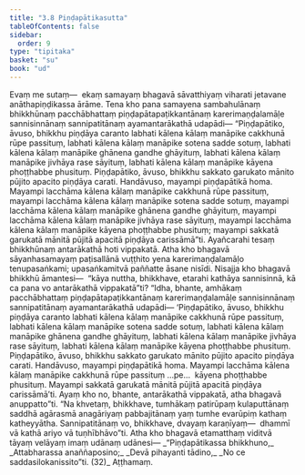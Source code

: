 ```yaml
---
title: "3.8 Piṇḍapātikasutta"
tableOfContents: false
sidebar:
  order: 9
type: "tipitaka"
basket: "su"
book: "ud"
---
```



<DynamicBreadcrumb />

<Division number="28" book="ud">

<Paragraph number="217" book="ud">
Evaṃ me sutaṃ—  ekaṃ samayaṃ bhagavā sāvatthiyaṃ viharati jetavane anāthapiṇḍikassa ārāme. Tena kho pana samayena sambahulānaṃ bhikkhūnaṃ pacchābhattaṃ piṇḍapātapaṭikkantānaṃ karerimaṇḍalamāḷe sannisinnānaṃ sannipatitānaṃ ayamantarākathā udapādi—
</Paragraph>

<Paragraph number="218" book="ud">
“Piṇḍapātiko, āvuso, bhikkhu piṇḍāya caranto labhati kālena kālaṃ manāpike cakkhunā rūpe passituṃ, labhati kālena kālaṃ manāpike sotena sadde sotuṃ, labhati kālena kālaṃ manāpike ghānena gandhe ghāyituṃ, labhati kālena kālaṃ manāpike jivhāya rase sāyituṃ, labhati kālena kālaṃ manāpike kāyena phoṭṭhabbe phusituṃ. Piṇḍapātiko, āvuso, bhikkhu sakkato garukato mānito pūjito apacito piṇḍāya carati. Handāvuso, mayampi piṇḍapātikā homa. Mayampi lacchāma kālena kālaṃ manāpike cakkhunā rūpe passituṃ, mayampi lacchāma kālena kālaṃ manāpike sotena sadde sotuṃ, mayampi lacchāma kālena kālaṃ manāpike ghānena gandhe ghāyituṃ, mayampi lacchāma kālena kālaṃ manāpike jivhāya rase sāyituṃ, mayampi lacchāma kālena kālaṃ manāpike kāyena phoṭṭhabbe phusituṃ; mayampi sakkatā garukatā mānitā pūjitā apacitā piṇḍāya carissāmā”ti. Ayañcarahi tesaṃ bhikkhūnaṃ antarākathā hoti vippakatā.
</Paragraph>

<Paragraph number="219" book="ud">
Atha kho bhagavā sāyanhasamayaṃ paṭisallānā vuṭṭhito yena karerimaṇḍalamāḷo tenupasaṅkami; upasaṅkamitvā paññatte āsane nisīdi. Nisajja kho bhagavā bhikkhū āmantesi—  “kāya nuttha, bhikkhave, etarahi kathāya sannisinnā, kā ca pana vo antarākathā vippakatā”ti?
</Paragraph>

<Paragraph number="220" book="ud">
“Idha, bhante, amhākaṃ pacchābhattaṃ piṇḍapātapaṭikkantānaṃ karerimaṇḍalamāḷe sannisinnānaṃ sannipatitānaṃ ayamantarākathā udapādi—
</Paragraph>

<Paragraph number="221" book="ud">
‘Piṇḍapātiko, āvuso, bhikkhu piṇḍāya caranto labhati kālena kālaṃ manāpike cakkhunā rūpe passituṃ, labhati kālena kālaṃ manāpike sotena sadde sotuṃ, labhati kālena kālaṃ manāpike ghānena gandhe ghāyituṃ, labhati kālena kālaṃ manāpike jivhāya rase sāyituṃ, labhati kālena kālaṃ manāpike kāyena phoṭṭhabbe phusituṃ. Piṇḍapātiko, āvuso, bhikkhu sakkato garukato mānito pūjito apacito piṇḍāya carati. Handāvuso, mayampi piṇḍapātikā homa. Mayampi lacchāma kālena kālaṃ manāpike cakkhunā rūpe passituṃ …pe…  kāyena phoṭṭhabbe phusituṃ. Mayampi sakkatā garukatā mānitā pūjitā apacitā piṇḍāya carissāmā’ti. Ayaṃ kho no, bhante, antarākathā vippakatā, atha bhagavā anuppatto”ti.
</Paragraph>

<Paragraph number="222" book="ud">
“Na khvetaṃ, bhikkhave, tumhākaṃ patirūpaṃ kulaputtānaṃ saddhā agārasmā anagāriyaṃ pabbajitānaṃ yaṃ tumhe evarūpiṃ kathaṃ katheyyātha. Sannipatitānaṃ vo, bhikkhave, dvayaṃ karaṇīyaṃ—  dhammī vā kathā ariyo vā tuṇhībhāvo”ti.
</Paragraph>

<Paragraph number="223" book="ud">
Atha kho bhagavā etamatthaṃ viditvā tāyaṃ velāyaṃ imaṃ udānaṃ udānesi—
</Paragraph>

<Paragraph number="224" type="verses" book="ud">
_“Piṇḍapātikassa bhikkhuno,_  
_Attabharassa anaññaposino;_  
_Devā pihayanti tādino,_  
_No ce saddasilokanissito”ti. (32)_  


</Paragraph>
</Division>

<Paragraph number="225" type="center" book="ud">
Aṭṭhamaṃ.
</Paragraph>